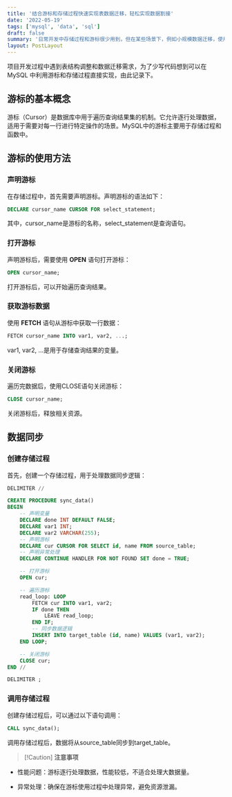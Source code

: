 ```yaml
---
title: '结合游标和存储过程快速实现表数据迁移，轻松实现数据割接'
date: '2022-05-19'
tags: ['mysql', 'data', 'sql']
draft: false
summary: '日常开发中存储过程和游标很少用到，但在某些场景下，例如小规模数据迁移，使用该方式能够以简洁高效的方式满足需求。'
layout: PostLayout
---
```


项目开发过程中遇到表结构调整和数据迁移需求，为了少写代码想到可以在 MySQL 中利用游标和存储过程直接实现，由此记录下。

## 游标的基本概念

游标（Cursor）是数据库中用于遍历查询结果集的机制。它允许逐行处理数据，适用于需要对每一行进行特定操作的场景。MySQL中的游标主要用于存储过程和函数中。

## 游标的使用方法

### 声明游标

在存储过程中，首先需要声明游标。声明游标的语法如下：

```sql
DECLARE cursor_name CURSOR FOR select_statement;
```

其中，cursor_name是游标的名称，select_statement是查询语句。

### 打开游标

声明游标后，需要使用 **OPEN** 语句打开游标：

```sql
OPEN cursor_name;
```

打开游标后，可以开始遍历查询结果。

### 获取游标数据

使用 **FETCH** 语句从游标中获取一行数据：

```sql
FETCH cursor_name INTO var1, var2, ...;
```

var1, var2, ...是用于存储查询结果的变量。

### 关闭游标

遍历完数据后，使用CLOSE语句关闭游标：

```sql
CLOSE cursor_name;
```

关闭游标后，释放相关资源。

## 数据同步

### 创建存储过程

首先，创建一个存储过程，用于处理数据同步逻辑：

```sql
DELIMITER //

CREATE PROCEDURE sync_data()
BEGIN
    -- 声明变量
    DECLARE done INT DEFAULT FALSE;
    DECLARE var1 INT;
    DECLARE var2 VARCHAR(255);
    -- 声明游标
    DECLARE cur CURSOR FOR SELECT id, name FROM source_table;
    -- 声明异常处理
    DECLARE CONTINUE HANDLER FOR NOT FOUND SET done = TRUE;

    -- 打开游标
    OPEN cur;

    -- 遍历游标
    read_loop: LOOP
        FETCH cur INTO var1, var2;
        IF done THEN
            LEAVE read_loop;
        END IF;
        -- 同步数据逻辑
        INSERT INTO target_table (id, name) VALUES (var1, var2);
    END LOOP;

    -- 关闭游标
    CLOSE cur;
END //

DELIMITER ;
```

### 调用存储过程

创建存储过程后，可以通过以下语句调用：

```sql
CALL sync_data();
```

调用存储过程后，数据将从source_table同步到target_table。

> [!Caution] **注意事项**

- 性能问题：游标逐行处理数据，性能较低，不适合处理大数据量。

- 异常处理：确保在游标使用过程中处理异常，避免资源泄漏。
